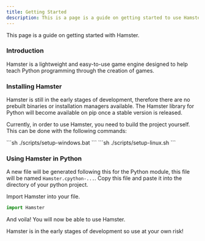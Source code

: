 ```yaml
---
title: Getting Started
description: This is a page is a guide on getting started to use Hamster
---
```



This page is a guide on getting started with Hamster.

### Introduction

Hamster is a lightweight and easy-to-use game engine designed to help teach Python programming through the creation of games.

### Installing Hamster

Hamster is still in the early stages of development, therefore there are no prebuilt binaries or installation managers available. The Hamster library for Python will become available on pip once a stable version is released.

Currently, in order to use Hamster, you need to build the project yourself. This can be done with the following commands:

<Tabs>
  <TabItem label="Windows" icon="seti:windows">
    ```sh
    ./scripts/setup-windows.bat
    ```
  </TabItem>
  <TabItem label="Linux" icon="linux">
    ```sh
    ./scripts/setup-linux.sh
    ``` 
  </TabItem>
</Tabs>

### Using Hamster in Python

A new file will be generated following this for the Python module, this file will be named `Hamster.cpython-...`. Copy this file and paste it into the directory of your python project.

Import Hamster into your file.

```Python
import Hamster
```

And voila! You will now be able to use Hamster. 

<Aside type="danger">Hamster is in the early stages of development so use at your own risk!</Aside>

